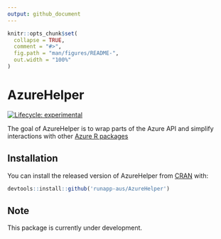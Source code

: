 ```yaml
---
output: github_document
---
```


<!-- README.md is generated from README.Rmd. Please edit that file -->

```r
knitr::opts_chunk$set(
  collapse = TRUE,
  comment = "#>",
  fig.path = "man/figures/README-",
  out.width = "100%"
)
```

# AzureHelper

<!-- badges: start -->
[![Lifecycle: experimental](https://img.shields.io/badge/lifecycle-experimental-orange.svg)](https://www.tidyverse.org/lifecycle/#experimental)
<!-- badges: end -->

The goal of AzureHelper is to wrap parts of the Azure API and simplify interactions with other [Azure R packages](https://github.com/Azure?q=&type=&language=r&sort=)

## Installation

You can install the released version of AzureHelper from [CRAN](https://CRAN.R-project.org) with:

``` r
devtools::install::github('runapp-aus/AzureHelper')
```

## Note 

This package is currently under development. 
